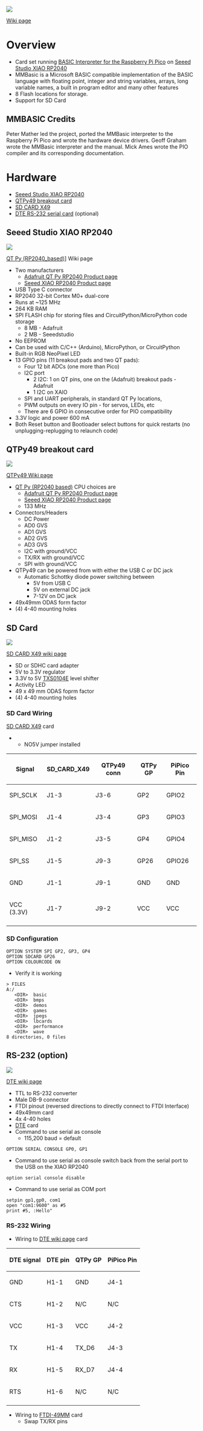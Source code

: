 <img src="https://raw.githubusercontent.com/land-boards/QT-Py/main/MMBASIC/Pics/QTPY49_MMBASIC_P18420-720pxV.jpg"></img>

[http://land-boards.com/blwiki/index.php?title=MMBASIC_on_XIAO_RP2040 Wiki page]

= Overview =

* Card set running [https://geoffg.net/picomite.html BASIC Interpreter for the Raspberry Pi Pico] on [https://www.seeedstudio.com/xiao-rp2040-v1-0-p-5026.html Seeed Studio XIAO RP2040]
* MMBasic is a Microsoft BASIC compatible implementation of the BASIC language with floating point, integer and string variables, arrays, long variable names, a built in program editor and many other features
* 8 Flash locations for storage.
* Support for SD Card

== MMBASIC Credits ==

Peter Mather led the project, ported the MMBasic interpreter to the Raspberry Pi Pico and wrote the hardware device drivers. Geoff Graham wrote the MMBasic interpreter and the manual.  Mick Ames wrote the PIO compiler and its corresponding documentation.

= Hardware =

* [https://www.seeedstudio.com/xiao-rp2040-v1-0-p-5026.html Seeed Studio XIAO RP2040]
* [http://land-boards.com/blwiki/index.php?title=QTPy49 QTPy49 breakout card]
* [http://land-boards.com/blwiki/index.php?title=SD_CARD_X49 SD CARD X49]
* [http://land-boards.com/blwiki/index.php?title=DTE DTE RS-232 serial card] (optional)

== Seeed Studio XIAO RP2040 ==

<img src="http://land-boards.com/blwiki/images/3/38/XIAO-RP2040.PNG"></img>

[http://land-boards.com/blwiki/index.php?title=QT_Py_(RP2040_based) QT Py (RP2040_based)]] Wiki page

* Two manufacturers
** [https://www.adafruit.com/product/4900 Adafruit QT Py RP2040 Product page]
** [https://www.seeedstudio.com/XIAO-RP2040-v1-0-p-5026.html Seeed XIAO RP2040 Product page]
* USB Type C connector
* RP2040 32-bit Cortex M0+ dual-core
* Runs at ~125 MHz
* 264 KB RAM
* SPI FLASH chip for storing files and CircuitPython/MicroPython code storage
** 8 MB - Adafruit
** 2 MB - Seeedstudio
* No EEPROM
* Can be used with C/C++ (Arduino), MicroPython, or CircuitPython
* Built-in RGB NeoPixel LED
* 13 GPIO pins (11 breakout pads and two QT pads):
** Four 12 bit ADCs (one more than Pico)
** I2C port
*** 2 I2C: 1 on QT pins, one on the (Adafruit) breakout pads - Adafruit
*** 1 I2C on XAIO 
** SPI and UART peripherals, in standard QT Py locations,
** PWM outputs on every IO pin - for servos, LEDs, etc
** There are 6 GPIO in consecutive order for PIO compatibility
* 3.3V logic and power 600 mA
* Both Reset button and Bootloader select buttons for quick restarts (no unplugging-replugging to relaunch code)

== QTPy49 breakout card ==

<img src="http://land-boards.com/blwiki/images/c/ca/QTPy49_P18254-720px.jpg"></img>

[http://land-boards.com/blwiki/index.php?title=QTPy49 QTPy49 Wiki page]

* [[QT Py (RP2040 based)]] CPU choices are
** [https://www.adafruit.com/product/4900 Adafruit QT Py RP2040 Product page]
** [https://www.seeedstudio.com/XIAO-RP2040-v1-0-p-5026.html Seeed XIAO RP2040 Product page]
** 133 MHz
* Connectors/Headers
** DC Power
** AD0 GVS
** AD1 GVS
** AD2 GVS
** AD3 GVS
** I2C with ground/VCC
** TX/RX with ground/VCC
** SPI with ground/VCC
* QTPy49 can be powered from with either the USB C or DC jack
** Automatic Schottky diode power switching between
*** 5V from USB C
*** 5V on external DC jack
*** 7-12V on DC jack
* 49x49mm ODAS form factor
* (4) 4-40 mounting holes

== SD Card ==

<img src="http://land-boards.com/blwiki/images/e/ea/SDCARDX49_P935_cropped-512px.jpg"></img>

[http://land-boards.com/blwiki/index.php?title=SD_CARD_X49 SD CARD X49 wiki page]

* SD or SDHC card adapter
* 5V to 3.3V regulator
* 3.3V to 5V [https://www.ti.com/lit/ds/symlink/txs0104e.pdf TXS0104E] level shifter
* Activity LED
* 49 x 49 mm ODAS foprm factor
* (4) 4-40 mounting holes

=== SD Card Wiring ===

[http://land-boards.com/blwiki/index.php?title=SD_CARD_X49 SD CARD X49] card
** NO5V jumper installed

{| class="wikitable"
! Signal
! SD_CARD_X49
! QTPy49 conn
! QTPy GP
! PiPico Pin
|-
| SPI_SCLK
| J1-3
| J3-6
| GP2
| GPIO2
|-
| SPI_MOSI
| J1-4
| J3-4
| GP3
| GPIO3
|-
| SPI_MISO
| J1-2
| J3-5
| GP4
| GPIO4
|-
| SPI_SS
| J1-5
| J9-3
| GP26
| GPIO26
|-
| GND
| J1-1
| J9-1
| GND
| GND
|-
| VCC (3.3V)
| J1-7
| J9-2
| VCC
| VCC
|-
|}

=== SD Configuration ===

<PRE>
OPTION SYSTEM SPI GP2, GP3, GP4
OPTION SDCARD GP26
OPTION COLOURCODE ON

</PRE>

* Verify it is working

<PRE>
> FILES
A:/
   <DIR>  basic
   <DIR>  bmps
   <DIR>  demos
   <DIR>  games
   <DIR>  jpegs
   <DIR>  lbcards
   <DIR>  performance
   <DIR>  wave
8 directories, 0 files
</PRE>

== RS-232 (option) ==

<img src="http://land-boards.com/blwiki/images/1/1a/DTE_P562-720px.jpg"></img>

[http://land-boards.com/blwiki/index.php?title=DTE DTE wiki page]

* TTL to RS-232 converter
* Male DB-9 connector
* FTDI pinout (reversed directions to directly connect to FTDI Interface)
* 49x49mm card
* 4x 4-40 holes
* [[DTE]] card
* Command to use serial as console
** 115,200 baud = default

<PRE>
OPTION SERIAL CONSOLE GP0, GP1

</PRE>

* Command to use serial as console switch back from the serial port to the USB on the XIAO RP2040

<PRE>
option serial console disable

</PRE>

* Command to use serial as COM port

<PRE>
setpin gp1,gp0, com1
open "com1:9600" as #5
print #5, :Hello"

</PRE>

=== RS-232 Wiring ===

* Wiring to [http://land-boards.com/blwiki/index.php?title=DTE DTE wiki page] card

{| class="wikitable"
! DTE signal
! DTE pin
! QTPy GP
! PiPico Pin
|-
| GND
| H1-1
| GND
| J4-1
|-
| CTS
| H1-2
| N/C
| N/C
|-
| VCC
| H1-3
| VCC
| J4-2
|-
| TX
| H1-4
| TX_D6
| J4-3
|-
| RX
| H1-5
| RX_D7
| J4-4
|-
| RTS
| H1-6
| N/C
| N/C
|-
|}

* Wiring to [[FTDI-49MM]] card
** Swap TX/RX pins
